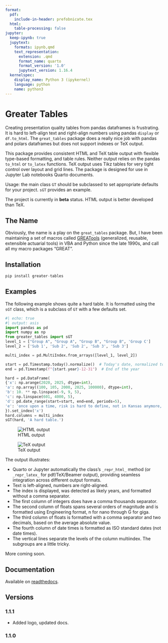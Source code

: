 ```yaml
---
format:
  pdf:
    include-in-header: prefobnicate.tex
  html:
    table-processing: false
jupyter:
  keep-ipynb: true
  jupytext:
    formats: ipynb,qmd
    text_representation:
      extension: .qmd
      format_name: quarto
      format_version: '1.0'
      jupytext_version: 1.16.4
  kernelspec:
    display_name: Python 3 (ipykernel)
    language: python
    name: python3
---
```


# Greater Tables

Creating presentation quality tables from pandas dataframes is frustrating. It is hard to left-align text and right-align numbers using pandas `display` or `df.to_html`. The  `great_tables` package does a really nice job with pandas and polars dataframes but does not support indexes or TeX output. 

This package provides consistent HTML and TeX table output with flexible type-based formatting, and table rules. Neither output relies on the pandas `to_html` or `to_latex` functions. TeX output uses Tikz tables for very tight control over layout and grid lines. The package is designed for use in Jupyter Lab notebooks Quarto documents.

Usage: the main class `GT` should be subclassed to set appropriate defaults for your project. `sGT` provides an example.

The project is currently in **beta** status. HTML output is better developed than TeX. 

## The Name

Obviously, the name is a play on the `great_tables` package. But, I have been maintaining a set of macros called [GREATools](https://www.mynl.com/old/GREAT/home.html) (generalized, reusable, extensible actuarial tools) in VBA and Python since the late 1990s, and call all my macro packages "GREAT".

## Installation

```python
pip install greater-tables
```

## Examples

The following example shows quite a hard table. It is formatted using the `sGT` class, which is a subclass of `GT` with a few defaults set. 

```python
#| echo: true 
#| output: asis 
import pandas as pd
import numpy as np
from greater_tables import sGT
level_1 = ["Group A", "Group A", "Group B", "Group B", 'Group C']
level_2 = ['Sub 1', 'Sub 2', 'Sub 2', 'Sub 3', 'Sub 3']

multi_index = pd.MultiIndex.from_arrays([level_1, level_2])

start = pd.Timestamp.today().normalize()  # Today's date, normalized to midnight
end = pd.Timestamp(f"{start.year}-12-31")  # End of the year

hard = pd.DataFrame(
{'x': np.arange(2020, 2025, dtype=int), 
'a': np.array((100, 105, 2000, 2025, 100000), dtype=int),
'b': 10. ** np.linspace(-9, 9, 5),
'c': np.linspace(601, 4000, 5),
'd': pd.date_range(start=start, end=end, periods=5),
'e': 'once upon a time, risk is hard to define, not in Kansas anymore, neutrinos are hard to detect,  $\\int_\\infty^\\infty e^{-x^2/2}dx$ is a hard integral'.split(',')
}).set_index('x')
hard.columns = multi_index
sGT(hard, 'A hard table.')
```

![HTML output](hard_table_html.png)

![TeX output](hard_table_tex.png)

The output illustrates:

* Quarto or Jupyter automatically the class's `_repr_html_` method (or `_repr_latex_` for pdf/TeX/Beamer output), providing seamless integration across different output formats.
* Text is left-aligned, numbers are right-aligned.
* The index is displayed, was detected as likely years, and formatted without a comma separator.
* The first column of integers does have a comma thousands separator.
* The second column of floats spans several orders of magnitude and is formatted using Engineering format, n for nano through G for giga.
* The third column of floats is formatted with a comma separator and two decimals, based on the average absolute value. 
* The fourth column of date times is formatted as ISO standard dates (not date times). 
* The vertical lines separate the levels of the column multiindex. The subgroups are a little tricky. 

More coming soon.


## Documentation

Available on [readthedocs](https://greater-tables-project.readthedocs.io/en/latest).

## Versions

### 1.1.1
* Added logo, updated docs.

### 1.1.0
